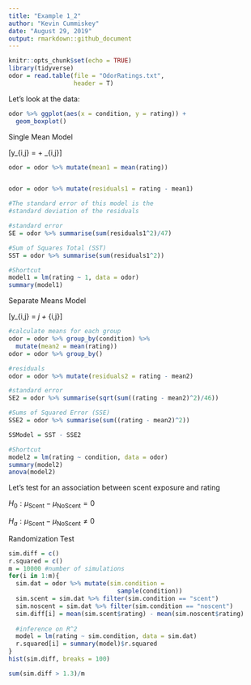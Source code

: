 ```yaml
---
title: "Example 1_2"
author: "Kevin Cummiskey"
date: "August 29, 2019"
output: rmarkdown::github_document
---
```




```r
knitr::opts_chunk$set(echo = TRUE)
library(tidyverse)
odor = read.table(file = "OdorRatings.txt",
                  header = T)
```

Let's look at the data:

```r
odor %>% ggplot(aes(x = condition, y = rating)) +
  geom_boxplot()
```

Single Mean Model

\[y_{i,j} = \mu + \epsilon_{i,j}\]

```r
odor = odor %>% mutate(mean1 = mean(rating))


odor = odor %>% mutate(residuals1 = rating - mean1)

#The standard error of this model is the 
#standard deviation of the residuals

#standard error 
SE = odor %>% summarise(sum(residuals1^2)/47)

#Sum of Squares Total (SST)
SST = odor %>% summarise(sum(residuals1^2))

#Shortcut
model1 = lm(rating ~ 1, data = odor)
summary(model1)

```

Separate Means Model

\[y_{i,j} = \mu_j + \epsilon_{i,j}\]

```r
#calculate means for each group
odor = odor %>% group_by(condition) %>% 
  mutate(mean2 = mean(rating))
odor = odor %>% group_by()

#residuals
odor = odor %>% mutate(residuals2 = rating - mean2)

#standard error
SE2 = odor %>% summarise(sqrt(sum((rating - mean2)^2)/46))

#Sums of Squared Error (SSE)
SSE2 = odor %>% summarise(sum((rating - mean2)^2))

SSModel = SST - SSE2

#Shortcut
model2 = lm(rating ~ condition, data = odor)
summary(model2)
anova(model2)

```

Let's test for an association between scent exposure and rating

$H_0: \mu_{\text{Scent}} - \mu_{\text{NoScent}} = 0$

$H_a: \mu_{\text{Scent}} - \mu_{\text{NoScent}} \neq 0$

Randomization Test

```r
sim.diff = c()
r.squared = c()
m = 10000 #number of simulations
for(i in 1:m){
  sim.dat = odor %>% mutate(sim.condition = 
                              sample(condition))
  sim.scent = sim.dat %>% filter(sim.condition == "scent")
  sim.noscent = sim.dat %>% filter(sim.condition == "noscent")
  sim.diff[i] = mean(sim.scent$rating) - mean(sim.noscent$rating)
  
  #inference on R^2
  model = lm(rating ~ sim.condition, data = sim.dat)
  r.squared[i] = summary(model)$r.squared
}
hist(sim.diff, breaks = 100)

sum(sim.diff > 1.3)/m

```


